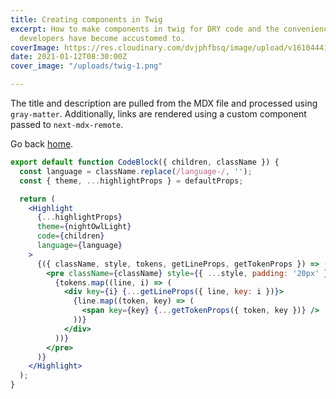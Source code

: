 ```yaml
---
title: Creating components in Twig
excerpt: How to make components in twig for DRY code and the convenience us JavaScript
  developers have become accustomed to.
coverImage: https://res.cloudinary.com/dvjphfbsq/image/upload/v1610444157/blog/Screenshot_2021-01-12_at_10.07.18_AM_dnr1zk.png
date: 2021-01-12T08:30:00Z
cover_image: "/uploads/twig-1.png"

---
```

The title and description are pulled from the MDX file and processed using `gray-matter`. Additionally, links are rendered using a custom component passed to `next-mdx-remote`.

Go back [home](/).

```jsx
export default function CodeBlock({ children, className }) {
  const language = className.replace(/language-/, '');
  const { theme, ...highlightProps } = defaultProps;

  return (
    <Highlight
      {...highlightProps}
      theme={nightOwlLight}
      code={children}
      language={language}
    >
      {({ className, style, tokens, getLineProps, getTokenProps }) => (
        <pre className={className} style={{ ...style, padding: '20px' }}>
          {tokens.map((line, i) => (
            <div key={i} {...getLineProps({ line, key: i })}>
              {line.map((token, key) => (
                <span key={key} {...getTokenProps({ token, key })} />
              ))}
            </div>
          ))}
        </pre>
      )}
    </Highlight>
  );
}
```